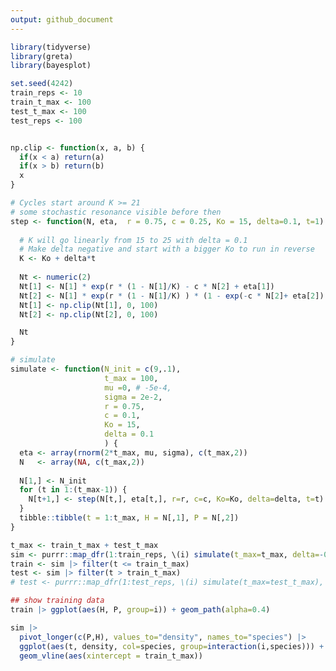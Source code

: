 ```yaml
---
output: github_document
---
```



```r
library(tidyverse)
library(greta)
library(bayesplot)

set.seed(4242)
train_reps <- 10
train_t_max <- 100
test_t_max <- 100
test_reps <- 100


np.clip <- function(x, a, b) {
  if(x < a) return(a)
  if(x > b) return(b)
  x
}
```

```r

# Cycles start around K >= 21
# some stochastic resonance visible before then
step <- function(N, eta,  r = 0.75, c = 0.25, Ko = 15, delta=0.1, t=1) {
  
  # K will go linearly from 15 to 25 with delta = 0.1
  # Make delta negative and start with a bigger Ko to run in reverse
  K <- Ko + delta*t
  
  Nt <- numeric(2)
  Nt[1] <- N[1] * exp(r * (1 - N[1]/K) - c * N[2] + eta[1])
  Nt[2] <- N[1] * exp(r * (1 - N[1]/K) ) * (1 - exp(-c * N[2]+ eta[2]) )
  Nt[1] <- np.clip(Nt[1], 0, 100)
  Nt[2] <- np.clip(Nt[2], 0, 100)

  Nt
}

# simulate
simulate <- function(N_init = c(9,.1),
                     t_max = 100,
                     mu =0, # -5e-4,
                     sigma = 2e-2,
                     r = 0.75, 
                     c = 0.1,
                     Ko = 15,
                     delta = 0.1
                     ) {
  eta <- array(rnorm(2*t_max, mu, sigma), c(t_max,2))
  N   <- array(NA, c(t_max,2))
  
  N[1,] <- N_init
  for (t in 1:(t_max-1)) {
    N[t+1,] <- step(N[t,], eta[t,], r=r, c=c, Ko=Ko, delta=delta, t=t)
  }
  tibble::tibble(t = 1:t_max, H = N[,1], P = N[,2])
}
```


```r
t_max <- train_t_max + test_t_max
sim <- purrr::map_dfr(1:train_reps, \(i) simulate(t_max=t_max, delta=-0.08, Ko=30), .id = "i")
train <- sim |> filter(t <= train_t_max)
test <- sim |> filter(t > train_t_max)
# test <- purrr::map_dfr(1:test_reps, \(i) simulate(t_max=test_t_max), .id = "i")

## show training data
train |> ggplot(aes(H, P, group=i)) + geom_path(alpha=0.4)

sim |> 
  pivot_longer(c(P,H), values_to="density", names_to="species") |>
  ggplot(aes(t, density, col=species, group=interaction(i,species))) + geom_line(alpha=0.2) +
  geom_vline(aes(xintercept = train_t_max))
```